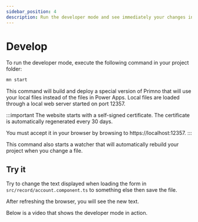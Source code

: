 ```yaml
---
sidebar_position: 4
description: Run the developer mode and see immediately your changes in the browser.
---
```


# Develop

To run the developer mode, execute the following command in your project folder:

```bash
mn start
```

This command will build and deploy a special version of Primno that will use your local files instead of the files in Power Apps.
Local files are loaded through a local web server started on port 12357.

:::important
The website starts with a self-signed certificate. The certificate is automatically regenerated every 30 days.

You must accept it in your browser by browsing to https://localhost:12357.
:::

This command also starts a watcher that will automatically rebuild your project when you change a file.

## Try it

Try to change the text displayed when loading the form in `src/record/account.component.ts` to something else then save the file.

After refreshing the browser, you will see the new text.

Below is a video that shows the developer mode in action.

<ReactPlayer url={HomeMovieUrl} muted={true} height={480} width={640} controls={true} />